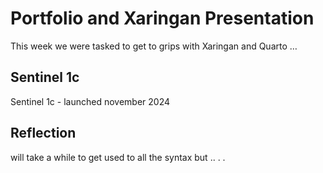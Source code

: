 # Portfolio and Xaringan Presentation

This week we were tasked to get to grips with Xaringan and Quarto ...

## Sentinel 1c

Sentinel 1c - launched november 2024

## Reflection

will take a while to get used to all the syntax but .. . .

